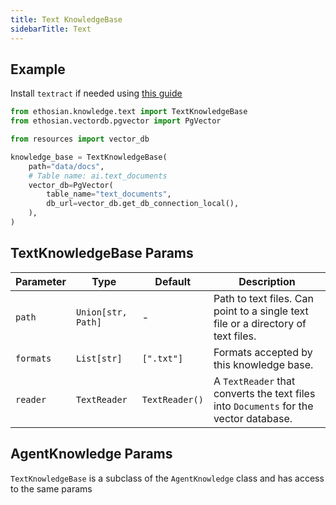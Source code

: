 ```yaml
---
title: Text KnowledgeBase
sidebarTitle: Text
---
```


## Example

<Note>

Install `textract` if needed using [this guide](/how-to/install)

</Note>

```python knowledge_base.py
from ethosian.knowledge.text import TextKnowledgeBase
from ethosian.vectordb.pgvector import PgVector

from resources import vector_db

knowledge_base = TextKnowledgeBase(
    path="data/docs",
    # Table name: ai.text_documents
    vector_db=PgVector(
        table_name="text_documents",
        db_url=vector_db.get_db_connection_local(),
    ),
)
```

## TextKnowledgeBase Params

| Parameter | Type | Default | Description |
| --- | --- | --- | --- |
| `path` | `Union[str, Path]` | - | Path to text files. Can point to a single text file or a directory of text files. |
| `formats` | `List[str]` | `[".txt"]` | Formats accepted by this knowledge base. |
| `reader` | `TextReader` | `TextReader()` | A `TextReader` that converts the text files into `Documents` for the vector database. |

## AgentKnowledge Params

`TextKnowledgeBase` is a subclass of the `AgentKnowledge` class and has access to the same params

<Snippet file="kb-base-reference.mdx" />
